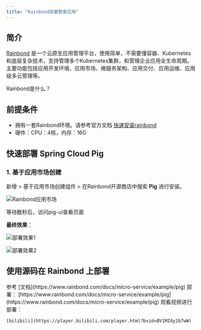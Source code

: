 ```yaml
---
title: "Rainbond部署整套应用"
---
```


## 简介

[Rainbond](https://www.rainbond.com) 是一个云原生应用管理平台，使用简单，不需要懂容器、Kubernetes和底层复杂技术，支持管理多个Kubernetes集群，和管理企业应用全生命周期。主要功能包括应用开发环境、应用市场、微服务架构、应用交付、应用运维、应用级多云管理等。

<Card title="了解更多" icon="link" href="https://www.rainbond.com/docs/">
  Rainbond是什么？
</Card>

## 前提条件

- 拥有一套Rainbond环境。请参考官方文档 [快速安装rainbond](https://www.rainbond.com/docs/quick-start/quick-install/)
- 硬件：CPU：4核，内存：16G

## 快速部署 Spring Cloud Pig

### 1. 基于应用市场创建

新增 > 基于应用市场创建组件 > 在Rainbond开源商店中搜索 **Pig** 进行安装。

![Rainbond应用市场](https://cdn.nlark.com/yuque/0/2022/png/2614916/1668950643590-3a733637-1d1c-4e1b-8024-5ad46bcd4622.png)

等待数秒后，访问pig-ui查看页面

**最终效果**：

![部署效果1](https://cdn.nlark.com/yuque/0/2022/png/2614916/1668950664531-41019cf2-9454-4e4e-8e07-538755df3bc6.png)

![部署效果2](https://cdn.nlark.com/yuque/0/2022/png/2614916/1654655167647-b2cef5cf-1a0d-429a-b258-04c61d83a8ee.png)

## 使用源码在 Rainbond 上部署

<Tabs>
  <Tab title="文档部署">
    参考 [文档](https://www.rainbond.com/docs/micro-service/example/pig) 部署：
    [https://www.rainbond.com/docs/micro-service/example/pig](https://www.rainbond.com/docs/micro-service/example/pig)
  </Tab>
  <Tab title="视频教程">
    观看视频进行部署：
    
    [bilibili](https://player.bilibili.com/player.html?bvid=BV1MZ4y1b7wW)
  </Tab>
</Tabs>

